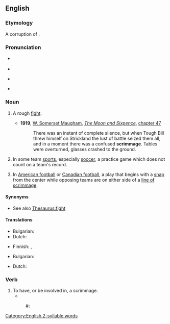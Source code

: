 ==English==

===Etymology===
A corruption of {{m|en|skirmish}}.

===Pronunciation===
* {{a|UK}} {{IPA|en|/ˈskɹɪmɪdʒ/}}
* {{audio|en|LL-Q1860 (eng)-Vealhurl-scrimmage.wav|Audio (RP)}}
* {{a|GA}} {{IPA|en|/ˈskɹɪmədʒ/}}
* {{rhymes|en|ɪmɪdʒ}}

===Noun===
{{en-noun}}

# A rough [[fight]].
#:{{ux|en|get caught up in a '''scrimmage'''}}
#* '''1919''', [[w:William Somerset Maugham|W. Somerset Maugham]], ''[[w:The Moon and Sixpence|The Moon and Sixpence]]'', [[s:The Moon and Sixpence/Chapter XLVII|chapter 47]]
#*: There was an instant of complete silence, but when Tough Bill threw himself on Strickland the lust of battle seized them all, and in a moment there was a confused '''scrimmage'''. Tables were overturned, glasses crashed to the ground.
# {{lb|en|United States}} In some team [[sports]], especially [[soccer]], a practice game which does not count on a team's record.
# In [[American football]] or [[Canadian football]], a play that begins with a [[snap]] from the center while opposing teams are on either side of a [[line of scrimmage]].

====Synonyms====
* See also [[Thesaurus:fight]]

====Translations====
{{trans-top|rough fight}}
* Bulgarian: {{t+|bg|боричкане|n}}
* Dutch: {{t+|nl|schermutseling}}
{{trans-mid}}
* Finnish: {{t+|fi|tappelu}}, {{t|fi|nujakka}}
{{trans-bottom}}

{{trans-see|practice game|exhibition game}}

{{trans-top|play that begins with a snap}}
{{trans-mid}}
* Bulgarian: {{t+|bg|меле|n}}
{{trans-bottom}}

{{checktrans-top}}
* Dutch: {{t-check|nl|de bal in de 'scrimmage' plaatsen}}
{{trans-mid}}
{{trans-bottom}}

===Verb===
{{en-verb}}

# To have, or be involved in, a scrimmage.
#* {{quote-book|en|year=2019|author=[[w:Colson Whitehead|Colson Whitehead]]|title=[[w:The Nickel Boys|The Nickel Boys]]|publisher=Fleet|page=45|passage=Elwood caught sight of a football field where some boys '''scrimmaged''' and yelped.}}
#: #:{{ux|en|We '''scrimmaged''' a few times and then settled into boring drills.}}

[[Category:English 2-syllable words]]